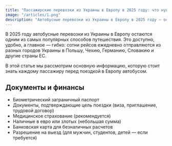```yaml
---
title: "Пассажирские перевозки из Украины в Европу в 2025 году: что нужно знать"
image: "/articles/1.png"
description: "Автобусные перевозки из Украины в Европу в 2025 году — основная информация для пассажиров."
---
```



В 2025 году автобусные перевозки из Украины в Европу остаются одним из самых популярных способов путешествия. Это доступно, удобно, а главное — гибко: сотни рейсов ежедневно отправляются из разных городов Украины в Польшу, Чехию, Германию, Словакию и другие страны ЕС.

В этой статье мы рассмотрим основную информацию, которую стоит знать каждому пассажиру перед поездкой в Европу автобусом.

## Документы и финансы

- Биометрический заграничный паспорт
- Документы, подтверждающие цель поездки (виза, приглашение, трудовой договор)
- Медицинское страхование (рекомендуется)
- Наличные в евро или злотых (небольшая сумма)
- Банковская карта для безналичных расчетов
- Разрешение на выезд (для мужчин, студентов, детей — если требуется)
